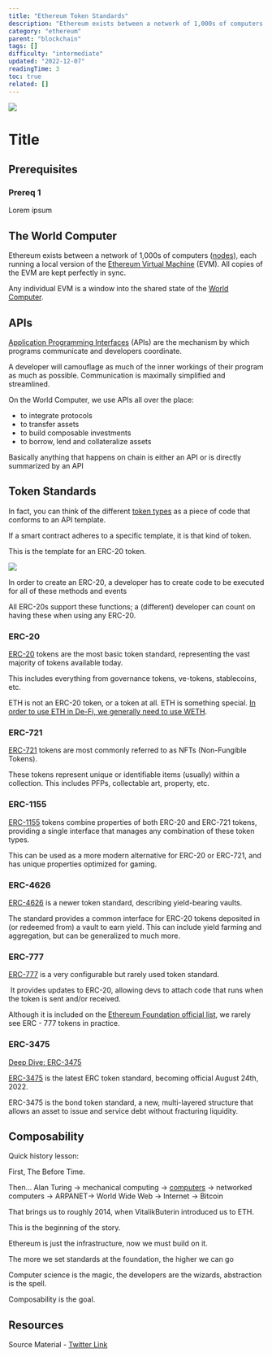 ```yaml
---
title: "Ethereum Token Standards"
description: "Ethereum exists between a network of 1,000s of computers (nodes), each running a local version of the Ethereum Virtual Machine (EVM)."
category: "ethereum"
parent: "blockchain"
tags: []
difficulty: "intermediate"
updated: "2022-12-07"
readingTime: 3
toc: true
related: []
---
```


![](/images/token-standards-1.jpeg)

# Title

## Prerequisites

### Prereq 1

Lorem ipsum

## The World Computer

Ethereum exists between a network of 1,000s of computers ([nodes](https://inevitableeth.com/home/ethereum/node)), each running a local version of the [Ethereum Virtual Machine](https://inevitableeth.com/home/ethereum/evm) (EVM). All copies of the EVM are kept perfectly in sync. 

Any individual EVM is a window into the shared state of the [World Computer](https://inevitableeth.com/home/ethereum/world-computer).

## APIs

[Application Programming Interfaces](/concepts/api) (APIs) are the mechanism by which programs communicate and developers coordinate.

A developer will camouflage as much of the inner workings of their program as much as possible. Communication is maximally simplified and streamlined.

On the World Computer, we use APIs all over the place:

*   to integrate protocols
*   to transfer assets
*   to build composable investments
*   to borrow, lend and collateralize assets

Basically anything that happens on chain is either an API or is directly summarized by an API

## Token Standards

In fact, you can think of the different [token types](https://ethereum.org/en/developers/docs/standards/tokens/) as a piece of code that conforms to an API template. 

If a smart contract adheres to a specific template, it is that kind of token.

This is the template for an ERC-20 token. 

![](/images/token-standards-2.jpeg)

In order to create an ERC-20, a developer has to create code to be executed for all of these methods and events 

All ERC-20s support these functions; a (different) developer can count on having these when using any ERC-20.

### ERC-20

[ERC-20](https://eips.ethereum.org/EIPS/eip-20) tokens are the most basic token standard, representing the vast majority of tokens available today. 

This includes everything from governance tokens, ve-tokens, stablecoins, etc. 

ETH is not an ERC-20 token, or a token at all. ETH is something special. [In order to use ETH in De-Fi, we generally need to use WETH](https://academy.binance.com/en/articles/what-is-wrapped-ether-weth-and-how-to-wrap-it).

### ERC-721

[ERC-721](https://eips.ethereum.org/EIPS/eip-3386) tokens are most commonly referred to as NFTs (Non-Fungible Tokens). 

These tokens represent unique or identifiable items (usually) within a collection. This includes PFPs, collectable art, property, etc.

### ERC-1155

[ERC-1155](https://eips.ethereum.org/EIPS/eip-3386) tokens combine properties of both ERC-20 and ERC-721 tokens, providing a single interface that manages any combination of these token types. 

This can be used as a more modern alternative for ERC-20 or ERC-721, and has unique properties optimized for gaming.

### ERC-4626

[ERC-4626](https://eips.ethereum.org/EIPS/eip-4626) is a newer token standard, describing yield-bearing vaults. 

The standard provides a common interface for ERC-20 tokens deposited in (or redeemed from) a vault to earn yield. This can include yield farming and aggregation, but can be generalized to much more.

### ERC-777

[ERC-777](https://eips.ethereum.org/EIPS/eip-777) is a very configurable but rarely used token standard.

 It provides updates to ERC-20, allowing devs to attach code that runs when the token is sent and/or received.

Although it is included on the [Ethereum Foundation official list](https://ethereum.org/en/developers/docs/standards/tokens/), we rarely see ERC - 777 tokens in practice.

### ERC-3475

[Deep Dive: ERC-3475](/ethereum/erc-3475)

[ERC-3475](https://eips.ethereum.org/EIPS/eip-3475) is the latest ERC token standard, becoming official August 24th, 2022.

ERC-3475 is the bond token standard, a new, multi-layered structure that allows an asset to issue and service debt without fracturing liquidity.

## Composability

Quick history lesson:

First, The Before Time. 

Then... Alan Turing → mechanical computing → [computers](/background/computer) → networked computers → ARPANET→ World Wide Web → Internet → Bitcoin 

That brings us to roughly 2014, when VitalikButerin introduced us to ETH.

This is the beginning of the story. 

Ethereum is just the infrastructure, now we must build on it. 

The more we set standards at the foundation, the higher we can go

Computer science is the magic, the developers are the wizards, abstraction is the spell. 

Composability is the goal.

## Resources

Source Material - [Twitter Link](https://twitter.com/logarithmicrex/status/1553982842232717313)

